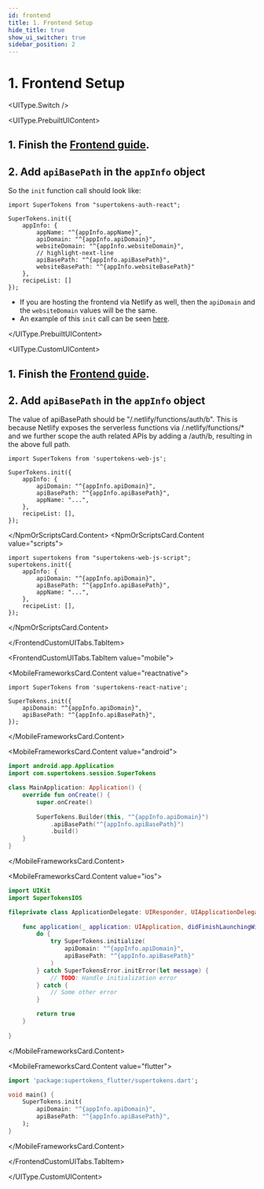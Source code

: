 ```yaml
---
id: frontend
title: 1. Frontend Setup
hide_title: true
show_ui_switcher: true
sidebar_position: 2
---
```



# 1. Frontend Setup

<UIType.Switch />

<UIType.PrebuiltUIContent>

## 1. Finish the [Frontend guide](/docs/quickstart/frontend-setup).

## 2. Add `apiBasePath` in the `appInfo` object

<AppInfoForm />

So the `init` function call should look like:

```tsx
import SuperTokens from "supertokens-auth-react";

SuperTokens.init({
    appInfo: {
        appName: "^{appInfo.appName}",
        apiDomain: "^{appInfo.apiDomain}",
        websiteDomain: "^{appInfo.websiteDomain}",
        // highlight-next-line
        apiBasePath: "^{appInfo.apiBasePath}",
        websiteBasePath: "^{appInfo.websiteBasePath}"
    },
    recipeList: []
});
```

- If you are hosting the frontend via Netlify as well, then the `apiDomain` and the `websiteDomain` values will be the same.
- An example of this `init` call can be seen [here](https://github.com/supertokens/supertokens-auth-react/blob/master/examples/with-netlify/src/App.tsx#L18).

</UIType.PrebuiltUIContent>

<UIType.CustomUIContent>

## 1. Finish the [Frontend guide](../../custom-ui/init/frontend).

## 2. Add `apiBasePath` in the `appInfo` object


The value of apiBasePath should be "/.netlify/functions/auth/b".
This is because Netlify exposes the serverless functions via /.netlify/functions/* and we further scope the auth related APIs by adding a /auth/b, resulting in the above full path.

<FrontendCustomUITabs>
<FrontendCustomUITabs.TabItem value="web">

<NpmOrScriptsCard>
<NpmOrScriptsCard.Content value="npm">


```tsx
import SuperTokens from 'supertokens-web-js';

SuperTokens.init({
    appInfo: {
        apiDomain: "^{appInfo.apiDomain}",
        apiBasePath: "^{appInfo.apiBasePath}",
        appName: "...",
    },
    recipeList: [],
});
```

</NpmOrScriptsCard.Content>
<NpmOrScriptsCard.Content value="scripts">


```tsx
import supertokens from "supertokens-web-js-script";
supertokens.init({
    appInfo: {
        apiDomain: "^{appInfo.apiDomain}",
        apiBasePath: "^{appInfo.apiBasePath}",
        appName: "...",
    },
    recipeList: [],
});
```

</NpmOrScriptsCard.Content>
</NpmOrScriptsCard>

</FrontendCustomUITabs.TabItem>

<FrontendCustomUITabs.TabItem value="mobile">

<MobileFrameworksCard>

<MobileFrameworksCard.Content value="reactnative">

```tsx
import SuperTokens from 'supertokens-react-native';

SuperTokens.init({
    apiDomain: "^{appInfo.apiDomain}",
    apiBasePath: "^{appInfo.apiBasePath}",
});
```

</MobileFrameworksCard.Content>

<MobileFrameworksCard.Content value="android">

```kotlin
import android.app.Application
import com.supertokens.session.SuperTokens

class MainApplication: Application() {
    override fun onCreate() {
        super.onCreate()
        
        SuperTokens.Builder(this, "^{appInfo.apiDomain}")
            .apiBasePath("^{appInfo.apiBasePath}")
            .build()
    }
}
```

</MobileFrameworksCard.Content>

<MobileFrameworksCard.Content value="ios">


```swift
import UIKit
import SuperTokensIOS

fileprivate class ApplicationDelegate: UIResponder, UIApplicationDelegate {
    
    func application(_ application: UIApplication, didFinishLaunchingWithOptions launchOptions: [UIApplication.LaunchOptionsKey: Any]?) -> Bool {
        do {
            try SuperTokens.initialize(
                apiDomain: "^{appInfo.apiDomain}",
                apiBasePath: "^{appInfo.apiBasePath}"
            )
        } catch SuperTokensError.initError(let message) {
            // TODO: Handle initialization error
        } catch {
            // Some other error
        }

        return true
    }
    
}
```

</MobileFrameworksCard.Content>

<MobileFrameworksCard.Content value="flutter">


```dart
import 'package:supertokens_flutter/supertokens.dart';

void main() {
    SuperTokens.init(
        apiDomain: "^{appInfo.apiDomain}",
        apiBasePath: "^{appInfo.apiBasePath}",
    );
}
```

</MobileFrameworksCard.Content>

</MobileFrameworksCard>

</FrontendCustomUITabs.TabItem>

</FrontendCustomUITabs>

</UIType.CustomUIContent>
